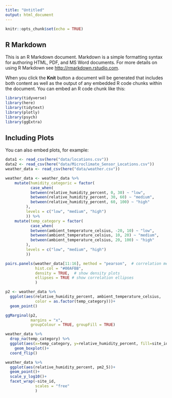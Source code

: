 ```yaml
---
title: "Untitled"
output: html_document
---
```


```r
knitr::opts_chunk$set(echo = TRUE)
```

## R Markdown

This is an R Markdown document. Markdown is a simple formatting syntax for authoring HTML, PDF, and MS Word documents. For more details on using R Markdown see <http://rmarkdown.rstudio.com>.

When you click the **Knit** button a document will be generated that includes both content as well as the output of any embedded R code chunks within the document. You can embed an R code chunk like this:

```r
library(tidyverse)
library(here)
library(tidytext)
library(plotly)
library(psych)
library(ggExtra)
```

## Including Plots

You can also embed plots, for example:

```r
data1 <- read_csv(here("data/locations.csv"))
data2 <- read_csv(here("data/Microclimate_Sensor_Locations.csv"))
weather_data <- read_csv(here("data/weather.csv"))
```

```r
weather_data <- weather_data %>% 
    mutate(humidity_categoric = factor(
           case_when(
           between(relative_humidity_percent, 0, 30) ~ "low",
           between(relative_humidity_percent, 30, 60) ~ "medium",
           between(relative_humidity_percent, 60, 100) ~ "high"
         ),
         levels = c("low", "medium", "high")
         )) %>% 
    mutate(temp_category = factor(
           case_when(
           between(ambient_temperature_celsius, -20, 10) ~ "low",
           between(ambient_temperature_celsius, 10, 20) ~ "medium",
           between(ambient_temperature_celsius, 20, 100) ~ "high"
         ),
         levels = c("low", "medium", "high")
         ))
```

```r
pairs.panels(weather_data[11:16], method = "pearson",  # correlation method
             hist.col = "#00AFBB", 
             density = TRUE,  # show density plots
             ellipses = TRUE # show correlation ellipses
             )
```
```r
p2 <- weather_data %>% 
  ggplot(aes(relative_humidity_percent, ambient_temperature_celsius, 
             color = as.factor(temp_category)))+
  geom_point()
```

```r
ggMarginal(p2, 
           margins = "x", 
           groupColour = TRUE, groupFill = TRUE)
```

```r
weather_data %>% 
  drop_na(temp_category) %>% 
  ggplot(aes(x=temp_category, y=relative_humidity_percent, fill=site_id)) + 
    geom_boxplot()+
  coord_flip()
```

```r
weather_data %>% 
  ggplot(aes(relative_humidity_percent, pm2_5))+
  geom_point()+
  scale_y_log10()+
  facet_wrap(~site_id,
             scales = "free"
             ) 
```


